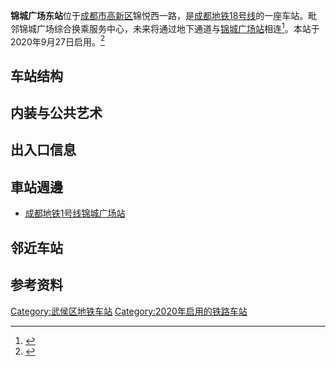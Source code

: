 {{Station Infobox
|Station Name = 锦城广场东站
|Engname = Jincheng Plaza East Station
|Linecolor1 = #{{成都地铁标志色|18}}
|Image = 
|Caption = 
|Code = {{成都轨道交通车站编号|18|07}}
|Location = {{CHN}}[[成都市|成都市]][[成都高新技术产业开发区|高新区]]
|Coord = 
|Colour = 
|Type = 
|Line = {{成都地铁路线链接|18|L}}
|Open = 2020年9月27日
|Platform = 
|Exit = 
|Openhours = 
|Map = 
|Time First ='''{{成都地铁路线链接|18}}'''<br />往[[火车南站站_(成都地铁)|火车南站]]方向：6:29<br />往[[三岔站|三岔]]方向：6:15
|Time Last ='''{{成都地铁路线链接|18}}'''<br />往[[火车南站站_(成都地铁)|火车南站]]方向：23:14<br />往[[三岔站|三岔]]方向：23:35
}}
'''锦城广场东站'''位于[[成都市|成都市]][[成都高新技术产业开发区|高新区]]锦悦西一路，是[[成都地铁|成都地铁]][[成都地铁18号线|18号线]]的一座车站。毗邻锦城广场综合换乘服务中心，未来将通过地下通道与[[锦城广场站|锦城广场站]]相连<ref>{{cite news |title=成都城南将迎来巨无霸“P+R”停车场! 可值机候机 |url=https://www.thepaper.cn/newsDetail_forward_2192137 |work=成都高新 |date=2018-06-13 |archiveurl=https://web.archive.org/web/20200925213818/https://www.thepaper.cn/newsDetail_forward_2192137 |archivedate=2020-09-25 |dead-url=no |accessdate=2020-09-25 }}</ref>。本站于2020年9月27日启用。<ref>{{cite web |title=官宣！18号线首开段9月27日开通！ |url=https://mp.weixin.qq.com/s?__biz=MjM5NjU0NTA0Mg==&mid=2655594755&idx=1&sn=61ccfe1a697ae3652439157a31047f64 |work=成都地铁运营 |date=2020-09-25 |archiveurl=https://web.archive.org/web/20200925211105/https://mp.weixin.qq.com/s?__biz=MjM5NjU0NTA0Mg%3D%3D&mid=2655594755&idx=1&sn=61ccfe1a697ae3652439157a31047f64 |archivedate=2020-09-25 |dead-url=no |access-date=2020-09-25 }}</ref>

==车站结构==
==内装与公共艺术==
==出入口信息==

==車站週邊==
*[[成都地铁|成都地铁]][[成都地铁1号线|1号线]][[锦城广场站|锦城广场站]]

==邻近车站==
{{start rail box|<!-- 注释出：[[File:Chengdu_Metro_Logo_(no_text).png|成都地铁标志]] -->[[成都地铁|成都地铁]]}}
{{s-inop|[[孵化园站|孵化园]]|[[火车南站站_(成都地铁)|火车南站]]方向}}
{{s-line|[[成都地铁18号线|18号线]]||#{{成都地铁标志色|18}}}}
{{s-inop|[[世纪城站|世纪城]]|[[天府机场北站|天府机场北]]方向}}
{{end box}}

==参考资料==
{{reflist}}

{{成都地铁18号线}}
{{成都地铁车站}}

[[Category:武侯区地铁车站|Category:武侯区地铁车站]]
[[Category:2020年启用的铁路车站|Category:2020年启用的铁路车站]]